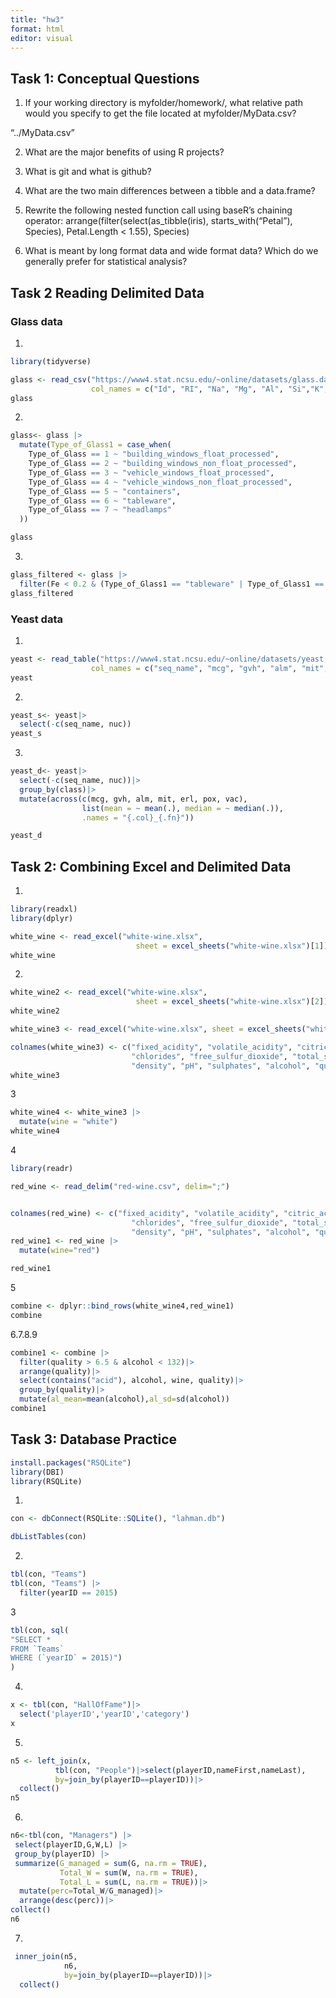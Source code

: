 ```yaml
---
title: "hw3"
format: html
editor: visual
---
```


## Task 1: Conceptual Questions

1.  If your working directory is myfolder/homework/, what relative path would you specify to get the file located at myfolder/MyData.csv?

"../MyData.csv"

2.  What are the major benefits of using R projects?

3.  What is git and what is github?

4.  What are the two main differences between a tibble and a data.frame?

5.  Rewrite the following nested function call using baseR’s chaining operator: arrange(filter(select(as_tibble(iris), starts_with("Petal"), Species), Petal.Length \< 1.55), Species)

6.  What is meant by long format data and wide format data? Which do we generally prefer for statistical analysis?

## Task 2 Reading Delimited Data
### Glass data
1.  

```r
library(tidyverse)
```

```r
glass <- read_csv("https://www4.stat.ncsu.edu/~online/datasets/glass.data",
                  col_names = c("Id", "RI", "Na", "Mg", "Al", "Si","K","Ca","Ba","Fe","Type_of_Glass"))
glass
```

2.  

```r
glass<- glass |>
  mutate(Type_of_Glass1 = case_when(
    Type_of_Glass == 1 ~ "building_windows_float_processed",
    Type_of_Glass == 2 ~ "building_windows_non_float_processed",
    Type_of_Glass == 3 ~ "vehicle_windows_float_processed",
    Type_of_Glass == 4 ~ "vehicle_windows_non_float_processed",
    Type_of_Glass == 5 ~ "containers",
    Type_of_Glass == 6 ~ "tableware",
    Type_of_Glass == 7 ~ "headlamps"
  ))

glass
```

3.  

```r
glass_filtered <- glass |>
  filter(Fe < 0.2 & (Type_of_Glass1 == "tableware" | Type_of_Glass1 == "headlamps"))
glass_filtered
```
### Yeast data
1.
```r
yeast <- read_table("https://www4.stat.ncsu.edu/~online/datasets/yeast.data",
                  col_names = c("seq_name", "mcg", "gvh", "alm", "mit", "erl","pox","vac","nuc","class"))
yeast
```
2.
```r
yeast_s<- yeast|>
  select(-c(seq_name, nuc))
yeast_s
```
3.
```r
yeast_d<- yeast|>
  select(-c(seq_name, nuc))|>
  group_by(class)|>
  mutate(across(c(mcg, gvh, alm, mit, erl, pox, vac), 
                list(mean = ~ mean(.), median = ~ median(.)),
                .names = "{.col}_{.fn}"))

yeast_d
```

## Task 2: Combining Excel and Delimited Data
 1. 
```r
library(readxl)
library(dplyr)
```

```r
white_wine <- read_excel("white-wine.xlsx", 
                            sheet = excel_sheets("white-wine.xlsx")[1])
white_wine
```

2. 
```r
white_wine2 <- read_excel("white-wine.xlsx", 
                            sheet = excel_sheets("white-wine.xlsx")[2])
white_wine2
```
```r
white_wine3 <- read_excel("white-wine.xlsx", sheet = excel_sheets("white-wine.xlsx")[1])

colnames(white_wine3) <- c("fixed_acidity", "volatile_acidity", "citric_acid", "residual_sugar", 
                           "chlorides", "free_sulfur_dioxide", "total_sulfur_dioxide", 
                           "density", "pH", "sulphates", "alcohol", "quality")
white_wine3
```
3
```r
white_wine4 <- white_wine3 |>
  mutate(wine = "white")
white_wine4
```

4
```r
library(readr)

red_wine <- read_delim("red-wine.csv", delim=";")


colnames(red_wine) <- c("fixed_acidity", "volatile_acidity", "citric_acid", "residual_sugar", 
                           "chlorides", "free_sulfur_dioxide", "total_sulfur_dioxide", 
                           "density", "pH", "sulphates", "alcohol", "quality")
red_wine1 <- red_wine |>
  mutate(wine="red")

red_wine1
```

5
```r
combine <- dplyr::bind_rows(white_wine4,red_wine1)
combine
```

6.7.8.9

```r
combine1 <- combine |>
  filter(quality > 6.5 & alcohol < 132)|>
  arrange(quality)|>
  select(contains("acid"), alcohol, wine, quality)|>
  group_by(quality)|>
  mutate(al_mean=mean(alcohol),al_sd=sd(alcohol))
combine1
```

## Task 3: Database Practice
```r
install.packages("RSQLite")
library(DBI)
library(RSQLite)
```
1.
```r
con <- dbConnect(RSQLite::SQLite(), "lahman.db")

dbListTables(con)
```

2.
```r
tbl(con, "Teams")
tbl(con, "Teams") |>
  filter(yearID == 2015) 
```

3
```r
tbl(con, sql(
"SELECT *
FROM `Teams`
WHERE (`yearID` = 2015)")
)
```

4.
```r
x <- tbl(con, "HallOfFame")|>
  select('playerID','yearID','category')
x
```

5.
```r
n5 <- left_join(x,
          tbl(con, "People")|>select(playerID,nameFirst,nameLast),
          by=join_by(playerID==playerID))|>
  collect()
n5
```

6.
```r
n6<-tbl(con, "Managers") |>
 select(playerID,G,W,L) |>
 group_by(playerID) |>
 summarize(G_managed = sum(G, na.rm = TRUE),
           Total_W = sum(W, na.rm = TRUE),
           Total_L = sum(L, na.rm = TRUE))|>
  mutate(perc=Total_W/G_managed)|>
  arrange(desc(perc))|>
collect()
n6
```

7.
```r
 inner_join(n5,
            n6,
            by=join_by(playerID==playerID))|>
  collect()
```


